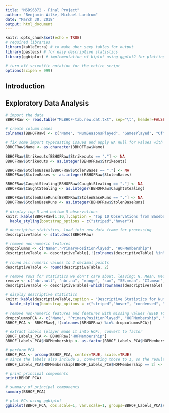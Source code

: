 ```yaml
---
title: "MSDS6372 - Final Project"
author: "Benjamin Wilke, Michael Landrum"
date: "March 30, 2018"
output: html_document
---
```


```r
knitr::opts_chunk$set(echo = TRUE)
# required libraries
library(kableExtra) # to make uber sexy tables for output
library(pastecs) # for easy descriptive statistics
library(ggbiplot) # implementation of biplot using ggplot2 for plotting PCs

# turn off scientfic notation for the entire script
options(scipen = 999)

```

## Introduction

## Exploratory Data Analysis

```r
# import the data
BBHOFRaw <- read.table("MLBHOF-tab.new.dat.txt", sep="\t", header=FALSE)

# create column names
colnames(BBHOFRaw) <- c("Name", "NumSeasonsPlayed", "GamesPlayed", "OfficialAtBats", "RunsScored", "Hits", "Doubles", "Triples", "HomeRuns", "RunsBattedIn", "Walks", "Strikeouts", "BattingAvg", "OnBasePct", "SluggingPct", "AdjustedProduction", "BattingRuns", "AdjustedBattingRuns", "RunsCreated", "StolenBases", "CaughtStealing", "StolenBaseRuns", "FieldingAvg", "FieldingRuns", "PrimaryPositionPlayed", "TotalPlayerRating", "HOFMembership")

# fix some import typecasting issues and apply NA null for values with "."
BBHOFRaw$Name <- as.character(BBHOFRaw$Name)

BBHOFRaw$Strikeouts[BBHOFRaw$Strikeouts == "."] <- NA
BBHOFRaw$Strikeouts <- as.integer(BBHOFRaw$Strikeouts)

BBHOFRaw$StolenBases[BBHOFRaw$StolenBases == "."] <- NA
BBHOFRaw$StolenBases <- as.integer(BBHOFRaw$StolenBases)

BBHOFRaw$CaughtStealing[BBHOFRaw$CaughtStealing == "."] <- NA
BBHOFRaw$CaughtStealing <- as.integer(BBHOFRaw$CaughtStealing)

BBHOFRaw$StolenBaseRuns[BBHOFRaw$StolenBaseRuns == "."] <- NA
BBHOFRaw$StolenBaseRuns <- as.integer(BBHOFRaw$StolenBaseRuns)

# display top 5 and bottom 5 observations
knitr::kable(BBHOFRaw[1:10,],caption = "Top 10 Observations from Baseball Hall of Fame Data", row.names = FALSE, "html") %>%
  kable_styling(bootstrap_options = c("striped","hover"))

# descriptive statistics, load into new data frame for processing
descriptiveTable <- stat.desc(BBHOFRaw)

# remove non-numeric features
dropcolumns <- c("Name","PrimaryPositionPlayed", "HOFMembership")
descriptiveTable <- descriptiveTable[,!(colnames(descriptiveTable) %in% dropcolumns)]

# round all numeric values to 2 decimal points
descriptiveTable <- round(descriptiveTable, 2)

# remove rows for statistics we don't care about, leaving: N, Mean, Median, Std Dev, Var, Min, Max
remove <- c("nbr.null", "nbr.na", "range", "sum", "SE.mean", "CI.mean", "coef.var")
descriptiveTable <- descriptiveTable[-which(rownames(descriptiveTable) %in% remove),]

# display descriptive statistics
knitr::kable(descriptiveTable,caption = "Descriptive Statistics for Numeric Features in the Baseball Hall of Fame Data", row.names = TRUE, "html") %>%
  kable_styling(bootstrap_options = c("striped","hover", "condensed", "responsive"))

```



```r

# remove non-numeric features and features with missing values (NEED TO REVISIT THIS)
dropcolumnsPCA <- c("Name", "PrimaryPositionPlayed", "HOFMembership", "Strikeouts", "StolenBases", "CaughtStealing", "StolenBaseRuns")
BBHOF_PCA <- BBHOFRaw[,!(colnames(BBHOFRaw) %in% dropcolumnsPCA)]

# extract labels (player made it into HOF), convert to factor
BBHOF_Labels_PCA <- BBHOFRaw["HOFMembership"]
BBHOF_Labels_PCA$HOFMembership <- as.factor(BBHOF_Labels_PCA$HOFMembership)

# perform PCA
BBHOF_PCA <- prcomp(BBHOF_PCA, center=TRUE, scale.=TRUE)
# since the labels also include 2, converting those to 1, so the result is truly binary (1, 0)
BBHOF_Labels_PCA$HOFMembership[BBHOF_Labels_PCA$HOFMembership == 2] <- 1

# print principal components
print(BBHOF_PCA)

# summary of principal components
summary(BBHOF_PCA)


```

```r
# plot PCs using ggbiplot
ggbiplot(BBHOF_PCA, obs.scale=1, var.scale=1, groups=BBHOF_Labels_PCA$HOFMembership, ellipse=TRUE, circle=TRUE) + theme(legend.position='top') + scale_color_discrete()

```

